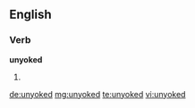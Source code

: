 ==English==

===Verb===
'''unyoked'''

# {{en-past of|unyoke}}

[[de:unyoked]]
[[mg:unyoked]]
[[te:unyoked]]
[[vi:unyoked]]